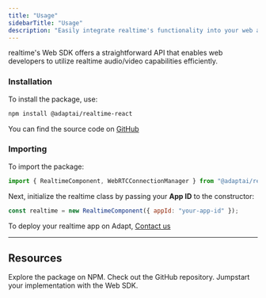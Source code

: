 ```yaml
---
title: "Usage"
sidebarTitle: "Usage"
description: "Easily integrate realtime's functionality into your web applications."
---
```


realtime's Web SDK offers a straightforward API that enables web developers to utilize realtime audio/video capabilities efficiently.

### Installation

To install the package, use:

```bash
npm install @adaptai/realtime-react
```

You can find the source code on [GitHub](https://github.com/xAlpha8/realtime-js)


### Importing

To import the package:

```javascript
import { RealtimeComponent, WebRTCConnectionManager } from "@adaptai/realtime-react";
```

Next, initialize the realtime class by passing your **App ID** to the constructor:

```javascript
const realtime = new RealtimeComponent({ appId: "your-app-id" });
```

To deploy your realtime app on Adapt, [Contact us](mailto:contact@getadapt.ai)

---

## Resources

<CardGroup cols={2}>
  <Card
    title="NPM"
    icon="npm"
    iconType="solid"
    href="https://www.npmjs.com/package/@adaptai/realtime-react"
  >
    Explore the package on NPM.
  </Card>
  <Card
    title="GitHub"
    icon="github"
    iconType="solid"
    href="https://github.com/xAlpha8/realtime-js"
  >
    Check out the GitHub repository.
  </Card>
</CardGroup>
<CardGroup cols={1}>
  <Card
    title="Quickstart Guide"
    icon="bolt"
    iconType="solid"
    href="/quickstart"
  >
    Jumpstart your implementation with the Web SDK.
  </Card>
</CardGroup>